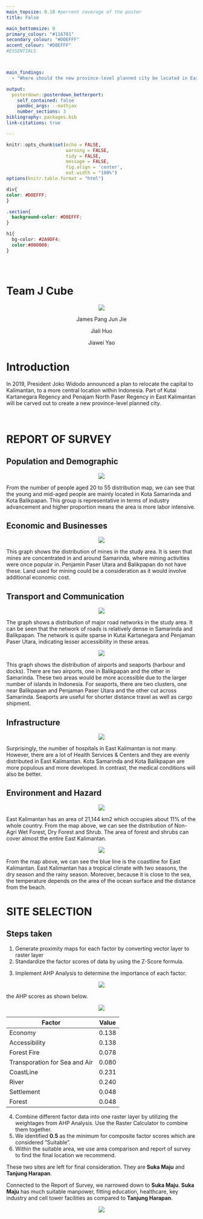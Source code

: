 ```yaml
---
main_topsize: 0.18 #percent coverage of the poster
title: False

main_bottomsize: 0
primary_colour: "#116781"
secondary_colour: "#D0EFFF"
accent_colour: "#D0EFFF"
#ESSENTIALS



main_findings:
  - "Where should the new province-level planned city be located in East Kalimantan?"

output: 
  posterdown::posterdown_betterport:
    self_contained: false
    pandoc_args: --mathjax
    number_sections: 3
bibliography: packages.bib
link-citations: true

---
```


```r
knitr::opts_chunk$set(echo = FALSE,
                      warning = FALSE,
                      tidy = FALSE,
                      message = FALSE,
                      fig.align = 'center',
                      out.width = "100%")
options(knitr.table.format = "html") 
```


```css
div{
color: #D0EFFF;
}

.section{
  background-color: #D0EFFF;
}

h1{
  bg-color: #2A9DF4;
  color:#000000;
}





```

# Team J Cube

<center>
![](https://i.ibb.co/3TnKsb4/logo-removebg-preview-1.png)

James Pang Jun Jie

Jiali Huo

Jiawei Yao

</center>
# Introduction

In 2019, President Joko Widodo announced a plan to relocate the capital to Kalimantan, to a more central location within Indonesia. Part of Kutai Kartanegara Regency and Penajam North Paser Regency in East Kalimantan will be carved out to create a new province-level planned city.

<br>

# REPORT OF SURVEY

## Population and Demographic
<center>
![](img/poster1.png)
</center>
From the number of people aged 20 to 55 distribution map, we can see that the young and mid-aged people are mainly located in Kota Samarinda and Kota Balikpapan. This group is representative in terms of industry advancement and higher proportion means the area is more labor intensive. 

## Economic and Businesses
<center>
![](img/poster2.png)
</center>
This graph shows the distribution of mines in the study area. It is seen that mines are concentrated in and around Samarinda, where mining activities were once popular in. Penjamin Paser Utara and Balikpapan do not have these. Land used for mining could be a consideration as it would involve additional economic cost.

## Transport and Communication
<center>
![](img/poster4.png)
</center>
The graph shows a distribution of major road networks in the study area. It can be seen that the network of roads is relatively dense in Samarinda and Balikpapan. The network is quite sparse in Kutai Kartanegara and Penjaman Paser Utara, indicating lesser accessibility in these areas.

<center>
![](img/poster3.png)
</center>

This graph shows the distribution of airports and seaports (harbour and docks). There are two airports, one in Balikpapan and the other in Samarinda. These two areas would be more accessible due to the larger number of islands in Indonesia. For seaports, there are two clusters, one near Balikpapan and Penjaman Paser Utara and the other cut across Samarinda. Seaports are useful for shorter distance travel as well as cargo shipment.

## Infrastructure
<center>
![](img/poster5.png)
</center>
Surprisingly, the number of hospitals in East Kalimantan is not many.  However, there are a lot of Health Services & Centers and they are evenly distributed in East Kalimantan. Kota Samarinda and Kota Balikpapan are more populous and more developed. In contrast, the medical conditions will also be better.

## Environment and Hazard
<center>
![](img/poster6.png)
</center>
East Kalimantan has an area of 21,144 km2 which occupies about 11% of the whole country. From the map above, we can see the distribution of Non-Agri Wet Forest, Dry Forest and Shrub. The area of forest and shrubs can cover almost the entire East Kalimantan.

<center>
![](img/poster7.png)
</center>
From the map above, we can see the blue line is the coastline for East Kalimantan. East Kalimantan has a tropical climate with two seasons, the dry season and the rainy season. Moreover, because it is close to the sea, the temperature depends on the area of the ocean surface and the distance from the beach.

# SITE SELECTION

## Steps taken
1. Generate proximity maps for each factor by converting vector layer to raster layer
2. Standardize the factor scores of data by using the Z-Score formula.

\begin{equation}
E = \frac{x - min(x)}{{ max(x) - min(x)}}

\end{equation}

3. Implement AHP Analysis to determine the importance of each factor.

<center>
![](img/AHP.png)
</center>
the AHP scores as shown below.

<center>
![](img/siteSelection50.png)
</center>

Factor | Value
------------- | -------------
Economy | 0.138
Accessibility | 0.138
Forest Fire | 0.078
Transporation for Sea and Air | 0.080
CoastLine | 0.231
River | 0.240
Settlement | 0.048
Forest | 0.048

4. Combine different factor data into one raster layer by utilizing the weightages from AHP Analysis. Use the Raster Calculator to combine them together.
5. We identified **0.5** as the minimum for composite factor scores which are considered “Suitable”.
6. Within the suitable area, we use area comparison and report of survey to find the final location we recommend.

These two sites are left for final consideration. They are **Suka Maju** and **Tanjung Harapan**.

Connected to the Report of Survey, we narrowed down to **Suka Maju**. **Suka Maju** has much suitable manpower, fitting education, healthcare, key industry and cell tower facilities as compared to **Tanjung Harapan**.


<center>
![](img/poster9.png)

